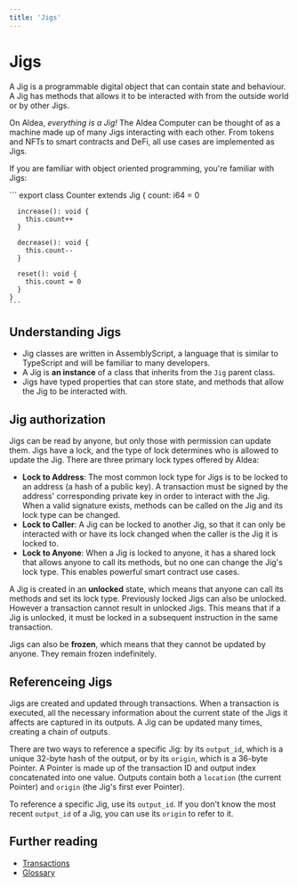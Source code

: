 ```yaml
---
title: 'Jigs'
---
```



# Jigs

A Jig is a programmable digital object that can contain state and behaviour. A Jig has methods that allows it to be interacted with from the outside world or by other Jigs.

On Aldea, *everything is a Jig!* The Aldea Computer can be thought of as a machine made up of many Jigs interacting with each other. From tokens and NFTs to smart contracts and DeFi, all use cases are implemented as Jigs.

If you are familiar with object oriented programming, you're familiar with Jigs:

<CodeContainer lang="ts">
    ```
    export class Counter extends Jig {
      count: i64 = 0

      increase(): void {
        this.count++
      }

      decrease(): void {
        this.count--
      }

      reset(): void {
        this.count = 0
      }
    }
    ```
</CodeContainer>

## Understanding Jigs

- Jig classes are written in AssemblyScript, a language that is similar to TypeScript and will be familiar to many developers.
- A Jig is **an instance** of a class that inherits from the `Jig` parent class.
- Jigs have typed properties that can store state, and methods that allow the Jig to be interacted with.

## Jig authorization

Jigs can be read by anyone, but only those with permission can update them. Jigs have a lock, and the type of lock determines who is allowed to update the Jig. There are three primary lock types offered by Aldea:

- **Lock to Address**: The most common lock type for Jigs is to be locked to an address (a hash of a public key). A transaction must be signed by the address' corresponding private key in order to interact with the Jig. When a valid signature exists, methods can be called on the Jig and its lock type can be changed.
- **Lock to Caller**: A Jig can be locked to another Jig, so that it can only be interacted with or have its lock changed when the caller is the Jig it is locked to.
- **Lock to Anyone**: When a Jig is locked to anyone, it has a shared lock that allows anyone to call its methods, but no one can change the Jig's lock type. This enables powerful smart contract use cases.

A Jig is created in an **unlocked** state, which means that anyone can call its methods and set its lock type. Previously locked Jigs can also be unlocked. However a transaction cannot result in unlocked Jigs. This means that if a Jig is unlocked, it must be locked in a subsequent instruction in the same transaction.

Jigs can also be **frozen**, which means that they cannot be updated by anyone. They remain frozen indefinitely.

## Referenceing Jigs

Jigs are created and updated through transactions. When a transaction is executed, all the necessary information about the current state of the Jigs it affects are captured in its outputs. A Jig can be updated many times, creating a chain of outputs.

There are two ways to reference a specific Jig: by its `output_id`, which is a unique 32-byte hash of the output, or by its `origin`, which is a 36-byte Pointer. A Pointer is made up of the transaction ID and output index concatenated into one value. Outputs contain both a `location` (the current Pointer) and `origin` (the Jig's first ever Pointer).

To reference a specific Jig, use its `output_id`. If you don't know the most recent `output_id` of a Jig, you can use its `origin` to refer to it.

## Further reading

- [Transactions](/concepts/transactions)
- [Glossary](/concepts/glossary)
